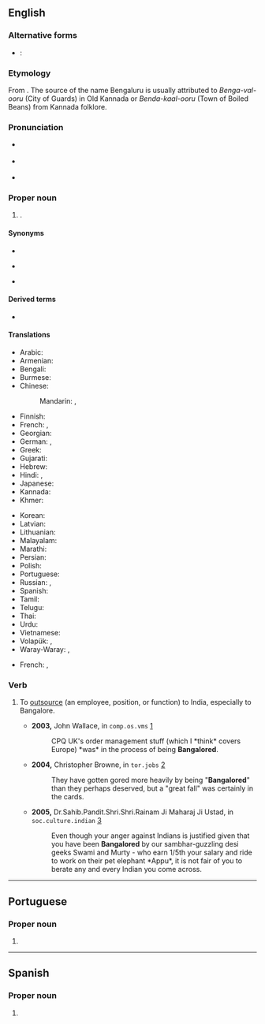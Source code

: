 ==English==
{{wikipedia}}

===Alternative forms===
* {{qualifier|official name}}: {{l|en|Bengaluru}}

===Etymology===
From {{bor|en|kn|ಬೆಂಗಳೂರು}}. The source of the name Bengaluru is usually attributed to ''Benga-val-ooru'' (City of Guards) in Old Kannada or ''Benda-kaal-ooru'' (Town of Boiled Beans) from Kannada folklore.

===Pronunciation===
* {{a|UK}} {{IPA|en|/ˌbæŋɡəˈlɔː/}}
* {{a|US}} {{IPA|en|/ˈbæŋɡəlɔːɹ/|/ˌbæŋɡəˈlɔːɹ/}}
* {{rhymes|en|ɔː(r)}}

===Proper noun===
{{en-proper noun}}

# {{place|en|megacity/state capital|s/Karnataka|c/India}}.

====Synonyms====
* {{l|en|Bengaluru}}
* {{l|en|Kalyanapura}} {{qualifier|former name}}
* {{l|en|Devarayanagara}} {{qualifier|former name}}

====Derived terms====
* {{l|en|Bangalorean}}

====Translations====
{{trans-top|state capital of Karnataka, India}}
* Arabic: {{t|ar|بَنْغَالُور|m|tr=banḡalūr}}
* Armenian: {{t+|hy|Բենգալուրու}}
* Bengali: {{t+|bn|বেঙ্গালুরু}}
* Burmese: {{t|my|ဗန်ဂလို}}
* Chinese:
*: Mandarin: {{t+|cmn|班加羅爾|sc=Hani}}, {{t+|cmn|班加罗尔|tr=Bānjiāluó'ěr|sc=Hani}}
* Finnish: {{t|fi|Bangalore}}
* French: {{t+|fr|Bangalore|m}}, {{t+|fr|Bengaluru|m}}
* Georgian: {{t|ka|ბენგალურუ}}
* German: {{t|de|Bangalore|n}}, {{t|de|Bengaluru|n}}
* Greek: {{t|el|Μπανγκαλόρ|n}}
* Gujarati: {{t|gu|બેંગલોર|sc=Gujr}}
* Hebrew: {{t|he|בנגלור}}
* Hindi: {{t|hi|बंगलूर}}, {{t+|hi|बंगलोर}}
* Japanese: {{t|ja|バンガロール|tr=Bangarōru}}
* Kannada: {{t+|kn|ಬೆಂಗಳೂರು|sc=Knda}}
* Khmer: {{t|km|ក្រុងបាំងហ្កាឡូ|tr=kroŋ baŋgaaloo|sc=Khmr}}
{{trans-mid}}
* Korean: {{t|ko|^벵갈루루}}
* Latvian: {{t|lv|Bengalūru|f}}
* Lithuanian: {{t-needed|lt}}
* Malayalam: {{t|ml|ബെംഗളൂരു|sc=Mlym}}
* Marathi: {{t|mr|बंगलोर}}
* Persian: {{t|fa|بنگلور|tr=bangalor}}
* Polish: {{t+|pl|Bangalur|m}}
* Portuguese: {{t|pt|Bangalore|f}}
* Russian: {{t+|ru|Бангало́р|m}}, {{t|ru|Бенгалу́ру|m}}
* Spanish: {{t+|es|Bangalore|m}}
* Tamil: {{t|ta|பெங்களூர்}}
* Telugu: {{t|te|బెంగుళూరు}}
* Thai: {{t|th|บังคาลอร์|tr=bangkaalor}}
* Urdu: {{t+|ur|بنگلور}}
* Vietnamese: {{t|vi|Bengaluru}}
* Volapük: {{t|vo|Bangalore}}, {{t|vo|Bangaluru}}
* Waray-Waray: {{t|war|Bangalore}}, {{t|war|Bangaluru}}
{{trans-bottom}}

{{checktrans-top}}
* French: {{t+check|fr|Bengaluru}}, {{t+check|fr|Bangalore}}
{{trans-mid}}
{{trans-bottom}}

===Verb===
{{en-verb|Bangalor}}

# {{lb|en|business}} To [[outsource]] (an employee, position, or function) to India, especially to Bangalore.
#* '''2003,''' John Wallace, in <tt>comp.os.vms</tt> [http://groups.google.com/group/comp.os.vms/msg/ce77d22d1295d23f?dmode=source&hl=en]
#*: CPQ UK's order management stuff (which I *think* covers Europe) *was* in the process of being '''Bangalored'''.
#* '''2004,''' Christopher Browne, in <tt>tor.jobs</tt> [http://groups.google.com/group/tor.jobs/msg/15ded27663ed52bc?dmode=source&hl=en]
#*: They have gotten gored more heavily by being "'''Bangalored'''" than they perhaps deserved, but a "great fall" was certainly in the cards.
#* '''2005,''' Dr.Sahib.Pandit.Shri.Shri.Rainam Ji Maharaj Ji Ustad, in <tt>soc.culture.indian</tt> [http://groups.google.com/group/soc.culture.indian/msg/f44afa71b51ada83?dmode=source]
#*: Even though your anger against Indians is justified given that you have been '''Bangalored''' by our sambhar-guzzling desi geeks Swami and Murty - who earn 1/5th your salary and ride to work on their pet elephant *Appu*, it is not fair of you to berate any and every Indian you come across.

----

==Portuguese==

===Proper noun===
{{pt-proper noun|f}}

# {{place|pt|megacity/state capital|s/Karnataka|c/India|t1=Bangalore}}

----

==Spanish==
{{wikipedia|lang=es}}

===Proper noun===
{{es-proper noun|m}}

# {{place|es|megacity/state capital|s/Karnataka|c/India|t1=Bangalore}}